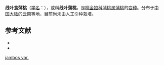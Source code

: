 {{Infraspeciesbox
| name = 线叶食蒲桃
| status = 
| status_system = 
| image = 
| species link = 蒲桃
| genus = Syzygium
| species = jambos
| varietas = linearilimbum
| authority = Chang et Miau in Act.
}}

'''线叶食蒲桃'''（[[学名|学名]]：{{lang|la|''Syzygium jambos'' var. ''linearilimbum''}}），或稱'''线叶蒲桃'''，是[[桃金娘科|桃金娘科]][[蒲桃属|蒲桃属]][[蒲桃|蒲桃]]的[[变种|变种]]。分布于[[中国大陆|中国大陆]]的[[云南|云南]]等地，目前尚未由人工引种栽培。

== 参考文献 ==
<div class="references-small">
* {{cite web| url =http://www.bioinfo.cn/db05/KmzwSpecies.php?action=view&id=29515| title =线叶食蒲桃（变种）| work =《中国高等植物数据库全库》| publisher =中国科学院微生物研究所| author =昆明植物研究所| accessdate =2009-02-26| deadurl =yes| archiveurl =https://web.archive.org/web/20160305031642/http://www.bioinfo.cn/db05/KmzwSpecies.php?action=view&id=29515| archivedate =2016-03-05}}
* {{CPNI| zh=线叶蒲桃 | id=290-19913 | binomial=Syzygium jambos | authority=Chang & Lau. | var=linearilimbum | accessdate=2013-01-18}}
</div>
{{Taxonbar|from=Q18383079}}

{{DEFAULTSORT:Syzygium jambos var. linearilimbum}}
[[Category:蒲桃属|jambos var.]]


{{Myrtaceae-stub}}